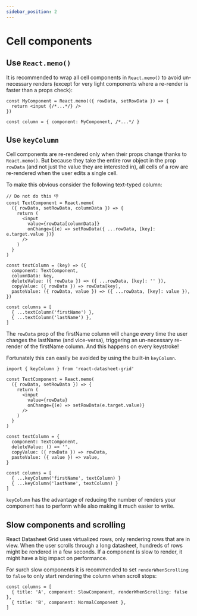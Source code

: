 ```yaml
---
sidebar_position: 2
---
```


# Cell components

## Use `React.memo()`
It is recommended to wrap all cell components in `React.memo()` to avoid un-necessary renders (except for very light
components where a re-render is faster than a props check):
```tsx
const MyComponent = React.memo(({ rowData, setRowData }) => {
  return <input {/*...*/} />
})

const column = { component: MyComponent, /*...*/ }
```

## Use `keyColumn`
Cell components are re-rendered only when their props change thanks to `React.memo()`. But because they take the entire
row object in the prop `rowData` (and not just the value they are interested in), all cells of a row are re-rendered when
the user edits a single cell.

To make this obvious consider the following text-typed column:
```tsx
// Do not do this 👎
const TextComponent = React.memo(
  ({ rowData, setRowData, columnData }) => {
    return (
      <input
        value={rowData[columnData]}
        onChange={(e) => setRowData({ ...rowData, [key]: e.target.value })}
      />
    )
  }
)

const textColumn = (key) => ({
  component: TextComponent,
  columnData: key,
  deleteValue: ({ rowData }) => ({ ...rowData, [key]: '' }),
  copyValue: ({ rowData }) => rowData[key],
  pasteValue: ({ rowData, value }) => ({ ...rowData, [key]: value }),
})

const columns = [
  { ...textColumn('firstName') },
  { ...textColumn('lastName') },
]
```

The `rowData` prop of the firstName column will change every time the user changes the lastName (and vice-versa),
triggering an un-necessary re-render of the firstName column. And this happens on every keystroke!

Fortunately this can easily be avoided by using the built-in `keyColumn`.
```tsx
import { keyColumn } from 'react-datasheet-grid'

const TextComponent = React.memo(
  ({ rowData, setRowData }) => {
    return (
      <input
        value={rowData}
        onChange={(e) => setRowData(e.target.value)}
      />
    )
  }
)

const textColumn = {
  component: TextComponent,
  deleteValue: () => '',
  copyValue: ({ rowData }) => rowData,
  pasteValue: ({ value }) => value,
}

const columns = [
  { ...keyColumn('firstName', textColumn) }
  { ...keyColumn('lastName', textColumn) }
]
```
`keyColumn` has the advantage of reducing the number of renders your component has to perform while also
making it much easier to write.

## Slow components and scrolling
React Datasheet Grid uses virtualized rows, only rendering rows that are in view. When the user scrolls through a
long datasheet, hundreds of rows might be rendered in a few seconds. If a component is slow to render,
it might have a big impact on performance.

For surch slow components it is recommended to set `renderWhenScrolling` to `false` to only start rendering the
column when scroll stops:
```tsx
const columns = [
  { title: 'A', component: SlowComponent, renderWhenScrolling: false },
  { title: 'B', component: NormalComponent },
]
```
<Demo />
